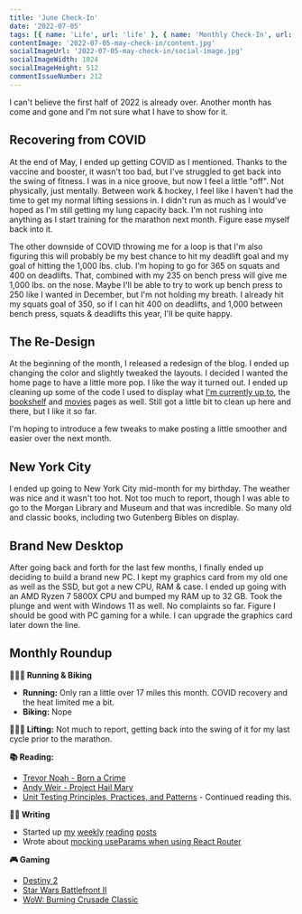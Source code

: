 ```yaml
---
title: 'June Check-In'
date: '2022-07-05'
tags: [{ name: 'Life', url: 'life' }, { name: 'Monthly Check-In', url: 'monthly-check-in' }, { name: 'Video Games', url: 'video-games' }, { name: 'COVID', url: 'covid' }, { name: 'Running', url: 'running' },{ name: 'Lifting', url: 'lifting' }, { name: 'Strength Training', url: 'strength-training' }]
contentImage: '2022-07-05-may-check-in/content.jpg'
socialImageUrl: '2022-07-05-may-check-in/social-image.jpg'
socialImageWidth: 1024
socialImageHeight: 512
commentIssueNumber: 212
---
```


I can't believe the first half of 2022 is already over. Another month has come and gone and I'm not sure what I have to show for it.

## Recovering from COVID

At the end of May, I ended up getting COVID as I mentioned. Thanks to the vaccine and booster, it wasn't too bad, but I've struggled to get back into the swing of fitness. I was in a nice groove, but now I feel a little "off". Not physically, just mentally. Between work & hockey, I feel like I haven't had the time to get my normal lifting sessions in. I didn't run as much as I would've hoped as I'm still getting my lung capacity back. I'm not rushing into anything as I start training for the marathon next month. Figure ease myself back into it.

The other downside of COVID throwing me for a loop is that I'm also figuring this will probably be my best chance to hit my deadlift goal and my goal of hitting the 1,000 lbs. club. I'm hoping to go for 365 on squats and 400 on deadlifts. That, combined with my 235 on bench press will give me 1,000 lbs. on the nose. Maybe I'll be able to try to work up bench press to 250 like I wanted in December, but I'm not holding my breath. I already hit my squats goal of 350, so if I can hit 400 on deadlifts, and 1,000 between bench press, squats & deadlifts this year, I'll be quite happy.

## The Re-Design

At the beginning of the month, I released a redesign of the blog. I ended up changing the color and slightly tweaked the layouts. I decided I wanted the home page to have a little more pop. I like the way it turned out. I ended up cleaning up some of the code I used to display what [I'm currently up to](https://kpwags.com/current), the [bookshelf](https://kpwags.com/bookshelf) and [movies](https://kpwags.com/movies) pages as well. Still got a little bit to clean up here and there, but I like it so far.

I'm hoping to introduce a few tweaks to make posting a little smoother and easier over the next month.

## New York City

I ended up going to New York City mid-month for my birthday. The weather was nice and it wasn't too hot. Not too much to report, though I was able to go to the Morgan Library and Museum and that was incredible. So many old and classic books, including two Gutenberg Bibles on display.

## Brand New Desktop

After going back and forth for the last few months, I finally ended up deciding to build a brand new PC. I kept my graphics card from my old one as well as the SSD, but got a new CPU, RAM & case. I ended up going with an AMD Ryzen 7 5800X CPU and bumped my RAM up to 32 GB. Took the plunge and went with Windows 11 as well. No complaints so far. Figure I should be good with PC gaming for a while. I can upgrade the graphics card later down the line.

## Monthly Roundup

**🏃🏼‍♂️ Running & Biking**

- **Running:** Only ran a little over 17 miles this month. COVID recovery and the heat limited me a bit.
- **Biking:** Nope

**🏋🏼‍♂️ Lifting:** Not much to report, getting back into the swing of it for my last cycle prior to the marathon.

**📚 Reading:**

- <a href="https://bookshop.org/books/born-a-crime-stories-from-a-south-african-childhood/9780399588198" target="_blank" rel="noreferrer nofollow">Trevor Noah - Born a Crime</a>
- <a href="https://bookshop.org/books/project-hail-mary/9780593135204" target="_blank" rel="noreferrer nofollow">Andy Weir - Project Hail Mary</a>
- <a href="https://www.manning.com/books/unit-testing" target="_blank" rel="noreferrer nofollow">Unit Testing Principles, Practices, and Patterns</a> - Continued reading this.

**✍🏻 Writing**

- Started up [my](https://kpwags.com/posts/2022/06/03/reading-list) [weekly](https://kpwags.com/posts/2022/06/10/reading-list) [reading](https://kpwags.com/posts/2022/06/24/reading-list) [posts](https://kpwags.com/posts/2022/07/01/reading-list)
- Wrote about [mocking useParams when using React Router](https://kpwags.com/posts/2022/07/01/mocking-react-router-and-useparams)

**🎮 Gaming**

- <a href="https://www.bungie.net/7/en/Destiny/WitchQueen" target="_blank" rel="noreferrer nofollow">Destiny 2</a>
- <a href="https://www.ea.com/games/starwars/battlefront/star-wars-battlefront-2" target="_blank" rel="noreferrer nofollow">Star Wars Battlefront II</a>
- <a href="https://worldofwarcraft.com/en-us/wowclassic" target="_blank" rel="noreferrer nofollow">WoW: Burning Crusade Classic</a>